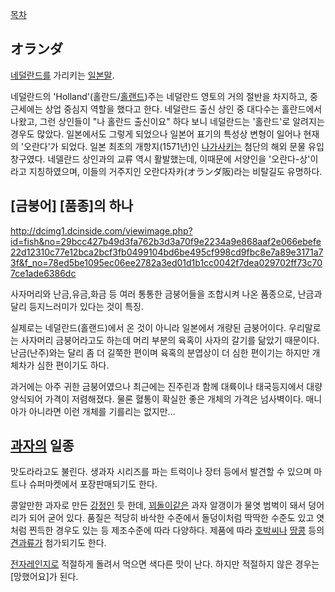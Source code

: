 [[목차]]
== オランダ ==
[[네덜란드]]를 가리키는 [[일본]]말.

네덜란드의 'Holland'(홀란드/[[홀랜드]])주는 네덜란드 영토의 거의 절반을 차지하고, 중근세에는 상업 중심지 역할을 했다고 한다. 네덜란드 출신 상인 중 대다수는 홀란드에서 나왔고, 그런 상인들이 "나 홀란드 출신이요" 하다 보니 네덜란드는 '홀란드'로 알려지는 경우도 많았다. 일본에서도 그렇게 되었으나 일본어 표기의 특성상 변형이 일어나 현재의 '오란다'가 되었다. 일본 최초의 개항지(1571년)인 [[나가사키]]는 첨단의 해외 문물 유입 창구였다. 네델란드 상인과의 교류 역시 활발했는데, 이때문에 서양인을 '오란다-상'이라고 지칭하였으며, 이들의 거주지인 오란다자카(オランダ阪)라는 비탈길도 유명하다. 

== [금붕어] [품종]의 하나 ==
http://dcimg1.dcinside.com/viewimage.php?id=fish&no=29bcc427b49d3fa762b3d3a70f9e2234a9e868aaf2e066ebefe22d12310c77e12bca2bcf3fb0499104bd6be495cf998cd9fbc8e7a89e3171a73f&f_no=78ed5be1095ec06ee2782a3ed01d1b1cc0042f7dea029702ff73c707ce1ade6386dc


사자머리와 난금,유금,화금 등 여러 통통한 금붕어들을 조합시켜 나온 품종으로,
난금과 달리 등지느러미가 있다는 것이 특징.

실제로는 네덜란드(홀랜드)에서 온 것이 아니라 일본에서 개량된 금붕어이다. 우리말로는 사자머리 금붕어라고도 하는데 머리 부분의 육혹이 사자의 갈기를 닮았기 때문이다. 난금(난주)와는 달리 좀 더 길쭉한 편이며 육혹의 분엽상이 더 심한 편이기는 하지만 개체차가 심한 편이기도 하다. 

과거에는 아주 귀한 금붕어였으나 최근에는 진주린과 함께 대륙이나 태국등지에서 대량 양식되어 가격이 저렴해졌다. 물론 혈통이 확실한 좋은 개체의 가격은 넘사벽이다. 매니아가 아니라면 이런 개체를 기를리는 없지만...

== [[과자]]의 일종 ==

맛도라라고도 불린다. 생과자 시리즈를 파는 트럭이나 장터 등에서 발견할 수 있으며 마트나 슈퍼마켓에서 포장판매되기도 한다.

콩알만한 과자로 만든 [[강정]]인 듯 한데, [[꾀돌이]]같은 과자 알갱이가 물엿 범벅이 돼서 덩어리가 되어 굳어 있다. 품질은 적당히 바삭한 수준에서 돌덩이처럼 딱딱한 수준도 있고 엿처럼 찐득한 경우도 있는 등 제조수준에 따라 다양하다. 제품에 따라 [[호박]]씨나 [[땅콩]] 등의 [[견과류]]가 첨가되기도 한다.

[[전자레인지]]로 적절하게 돌려서 먹으면 색다른 맛이 난다. 하지만 적절하지 않은 경우는 [망했어요]가 된다.
